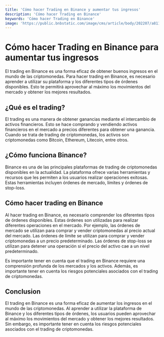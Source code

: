 ```yaml
---
title: 'Cómo hacer Trading en Binance y aumentar tus ingresos'
description: 'Cómo hacer Trading en Binance'
keywords: 'Cómo hacer Trading en Binance'
image: 'https://public.bnbstatic.com/image/cms/article/body/202207/a8115d4ec1b660abed831886782499f7.png'
---
```




# Cómo hacer Trading en Binance para aumentar tus ingresos

El trading en Binance es una forma eficaz de obtener buenos ingresos en el mundo de las criptomonedas. Para hacer trading en Binance, es necesario aprender a utilizar su plataforma y los diferentes tipos de órdenes disponibles. Esto te permitirá aprovechar al máximo los movimientos del mercado y obtener los mejores resultados.

<ImageAdd source="https://public.bnbstatic.com/image/cms/article/body/202207/a8115d4ec1b660abed831886782499f7.png"/>

## ¿Qué es el trading?

El trading es una manera de obtener ganancias mediante el intercambio de activos financieros. Esto se hace comprando y vendiendo activos financieros en el mercado a precios diferentes para obtener una ganancia. Cuando se trata de trading de criptomonedas, los activos son criptomonedas como Bitcoin, Ethereum, Litecoin, entre otros.

<ImageAdd source="https://thumbor.forbes.com/thumbor/fit-in/900x510/https://www.forbes.com/advisor/in/wp-content/uploads/2022/09/pexels-ds-stories-7267598-scaled.jpg"/>

## ¿Cómo funciona Binance?

Binance es una de las principales plataformas de trading de criptomonedas disponibles en la actualidad. La plataforma ofrece varias herramientas y recursos que les permiten a los usuarios realizar operaciones exitosas. Estas herramientas incluyen órdenes de mercado, límites y órdenes de stop-loss.

<ImageAdd source="https://www.aljazeera.com/wp-content/uploads/2021/06/368634621.jpg?resize=770%2C513&quality=80"/>

## Cómo hacer trading en Binance

Al hacer trading en Binance, es necesario comprender los diferentes tipos de órdenes disponibles. Estas órdenes son utilizadas para realizar diferentes operaciones en el mercado. Por ejemplo, las órdenes de mercado se utilizan para comprar y vender criptomonedas al precio actual del mercado. Las órdenes de límite se utilizan para comprar y vender criptomonedas a un precio predeterminado. Las órdenes de stop-loss se utilizan para detener una operación si el precio del activo cae a un nivel predeterminado.

Es importante tener en cuenta que el trading en Binance requiere una comprensión profunda de los mercados y los activos. Además, es importante tener en cuenta los riesgos potenciales asociados con el trading de criptomonedas.

<ImageAdd source="https://assets.cmcmarkets.com/images/what-are-risks-843w.jpg"/>

## Conclusion

El trading en Binance es una forma eficaz de aumentar los ingresos en el mundo de las criptomonedas. Al aprender a utilizar la plataforma de Binance y los diferentes tipos de órdenes, los usuarios pueden aprovechar al máximo los movimientos del mercado y obtener los mejores resultados. Sin embargo, es importante tener en cuenta los riesgos potenciales asociados con el trading de criptomonedas.
